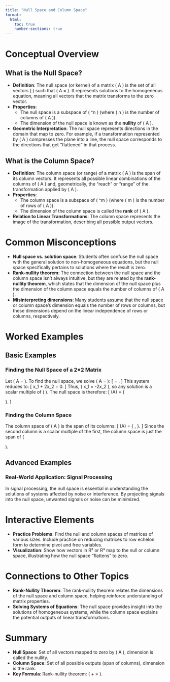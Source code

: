 ```yaml
---
title: "Null Space and Column Space"
format:
  html:
    toc: true
    number-sections: true
---
```


# Conceptual Overview
## What is the Null Space?
- **Definition**: The null space (or kernel) of a matrix \( A \) is the set of all vectors \( \mathbf{x} \) such that \( A\mathbf{x} = \mathbf{0} \). It represents solutions to the homogeneous equation, meaning all vectors that the matrix transforms to the zero vector.
- **Properties**:
  - The null space is a subspace of \( \mathbb{R}^n \) (where \( n \) is the number of columns of \( A \)).
  - The dimension of the null space is known as the **nullity** of \( A \).
- **Geometric Interpretation**: The null space represents directions in the domain that map to zero. For example, if a transformation represented by \( A \) compresses the plane into a line, the null space corresponds to the directions that get “flattened” in that process.

## What is the Column Space?
- **Definition**: The column space (or range) of a matrix \( A \) is the span of its column vectors. It represents all possible linear combinations of the columns of \( A \) and, geometrically, the "reach" or "range" of the transformation applied by \( A \).
- **Properties**:
  - The column space is a subspace of \( \mathbb{R}^m \) (where \( m \) is the number of rows of \( A \)).
  - The dimension of the column space is called the **rank** of \( A \).
- **Relation to Linear Transformations**: The column space represents the image of the transformation, describing all possible output vectors.

# Common Misconceptions
- **Null space vs. solution space**: Students often confuse the null space with the general solution to non-homogeneous equations, but the null space specifically pertains to solutions where the result is zero.
- **Rank-nullity theorem**: The connection between the null space and the column space isn’t always intuitive, but they are related by the **rank-nullity theorem**, which states that the dimension of the null space plus the dimension of the column space equals the number of columns of \( A \).
- **Misinterpreting dimensions**: Many students assume that the null space or column space’s dimension equals the number of rows or columns, but these dimensions depend on the linear independence of rows or columns, respectively.

# Worked Examples
## Basic Examples
### Finding the Null Space of a 2×2 Matrix
Let \( A = \begin{pmatrix} 1 & 2 \\ 3 & 6 \end{pmatrix} \).
To find the null space, we solve \( A\mathbf{x} = \mathbf{0} \):
\[
\begin{pmatrix} 1 & 2 \\ 3 & 6 \end{pmatrix} \begin{pmatrix} x_1 \\ x_2 \end{pmatrix} = \begin{pmatrix} 0 \\ 0 \end{pmatrix}.
\]
This system reduces to:
\[
x_1 + 2x_2 = 0.
\]
Thus, \( x_1 = -2x_2 \), so any solution is a scalar multiple of \( \begin{pmatrix} -2 \\ 1 \end{pmatrix} \). The null space is therefore:
\[
\text{Null}(A) = \text{span}\left\{ \begin{pmatrix} -2 \\ 1 \end{pmatrix} \right\}.
\]

### Finding the Column Space
The column space of \( A \) is the span of its columns:
\[
\text{Col}(A) = \text{span}\left\{ \begin{pmatrix} 1 \\ 3 \end{pmatrix}, \begin{pmatrix} 2 \\ 6 \end{pmatrix} \right\}.
\]
Since the second column is a scalar multiple of the first, the column space is just the span of \( \begin{pmatrix} 1 \\ 3 \end{pmatrix} \).

## Advanced Examples
### Real-World Application: Signal Processing
In signal processing, the null space is essential in understanding the solutions of systems affected by noise or interference. By projecting signals into the null space, unwanted signals or noise can be minimized.

# Interactive Elements
- **Practice Problems**: Find the null and column spaces of matrices of various sizes. Include practice on reducing matrices to row echelon form to determine pivot and free variables.
- **Visualization**: Show how vectors in R² or R³ map to the null or column space, illustrating how the null space “flattens” to zero.

# Connections to Other Topics
- **Rank-Nullity Theorem**: The rank-nullity theorem relates the dimensions of the null space and column space, helping reinforce understanding of matrix properties.
- **Solving Systems of Equations**: The null space provides insight into the solutions of homogeneous systems, while the column space explains the potential outputs of linear transformations.

# Summary
- **Null Space**: Set of all vectors mapped to zero by \( A \), dimension is called the nullity.
- **Column Space**: Set of all possible outputs (span of columns), dimension is the rank.
- **Key Formula**: Rank-nullity theorem: \( \text{rank} + \text{nullity} = \text{number of columns} \).
